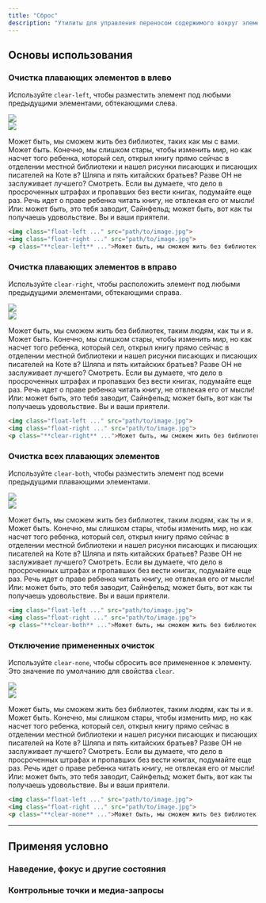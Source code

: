 ```yaml
---
title: "Сброс"
description: "Утилиты для управления переносом содержимого вокруг элемента."
---
```




## Основы использования

### Очистка плавающих элементов в влево

Используйте `clear-left`, чтобы разместить элемент под любыми предыдущими элементами, обтекающими слева.

<Example resizable p="none">
  <div class="mx-4 bg-white shadow-xl p-8 text-slate-700 text-sm sm:text-base leading-6 sm:leading-7 dark:bg-slate-800 dark:text-slate-400">
    <div class="float-left mb-4 rounded-xl overflow-hidden">
      <div class="relative aspect-w-1 aspect-h-1 sm:aspect-w-16 sm:aspect-h-9 w-24 sm:w-44">
        <img class="object-cover" src="https://images.unsplash.com/photo-1554629947-334ff61d85dc?ixid=MnwxMjA3fDB8MHxwaG90by1wYWdlfHx8fGVufDB8fHx8&ixlib=rb-1.2.1&auto=format&fit=crop&w=320&q=80" />
        <div class="absolute inset-0 ring-1 ring-inset ring-black/10 rounded-xl"></div>
      </div>
    </div>
    <div class="float-right ml-6 mb-4 rounded-xl overflow-hidden ">
      <div class="relative aspect-w-1 aspect-h-1 sm:aspect-w-16 sm:aspect-h-9 w-40 sm:w-64">
        <img class="object-cover" src="https://images.unsplash.com/photo-1554629947-334ff61d85dc?ixid=MnwxMjA3fDB8MHxwaG90by1wYWdlfHx8fGVufDB8fHx8&ixlib=rb-1.2.1&auto=format&fit=crop&w=320&q=80" />
        <div class="absolute inset-0 ring-1 ring-inset ring-black/10 rounded-xl"></div>
      </div>
    </div>
    <p class="clear-left text-justify">Может быть, мы сможем жить без библиотек, таких как мы с вами. Может быть. Конечно, мы слишком стары, чтобы изменить мир, но как насчет того ребенка, который сел, открыл книгу прямо сейчас в отделении местной библиотеки и нашел рисунки писающих и писающих писателей на Коте в? Шляпа и пять китайских братьев? Разве ОН не заслуживает лучшего? Смотреть. Если вы думаете, что дело в просроченных штрафах и пропавших без вести книгах, подумайте еще раз. Речь идет о праве ребенка читать книгу, не отвлекая его от мысли! Или: может быть, это тебя заводит, Сайнфельд; может быть, вот как ты получаешь удовольствие. Вы и ваши приятели.</p>
  </div>
</Example>

```html
<img class="float-left ..." src="path/to/image.jpg">
<img class="float-right ..." src="path/to/image.jpg">
<p class="**clear-left** ...">Может быть, мы сможем жить без библиотек...</p>
```

### Очистка плавающих элементов в вправо

Используйте `clear-right`, чтобы расположить элемент под любыми предыдущими элементами, обтекающими справа.

<Example resizable p="none">
  <div class="mx-4 bg-white shadow-xl p-8 text-slate-700 text-sm sm:text-base leading-6 sm:leading-7 dark:bg-slate-800 dark:text-slate-400">
    <div class="float-left mr-6 mb-4 rounded-xl overflow-hidden">
      <div class="relative aspect-w-4 aspect-h-5 sm:aspect-w-16 sm:aspect-h-9 w-28 sm:w-64">
        <img class="object-cover" src="https://images.unsplash.com/photo-1554629947-334ff61d85dc?ixid=MnwxMjA3fDB8MHxwaG90by1wYWdlfHx8fGVufDB8fHx8&ixlib=rb-1.2.1&auto=format&fit=crop&w=320&q=80" />
        <div class="absolute inset-0 ring-1 ring-inset ring-black/10 rounded-xl"></div>
      </div>
    </div>
    <div class="float-right mb-4 rounded-xl overflow-hidden ">
      <div class="relative aspect-w-4 aspect-h-5 sm:aspect-w-16 sm:aspect-h-9 w-20 sm:w-44">
        <img class="object-cover" src="https://images.unsplash.com/photo-1554629947-334ff61d85dc?ixid=MnwxMjA3fDB8MHxwaG90by1wYWdlfHx8fGVufDB8fHx8&ixlib=rb-1.2.1&auto=format&fit=crop&w=320&q=80" />
        <div class="absolute inset-0 ring-1 ring-inset ring-black/10 rounded-xl"></div>
      </div>
    </div>
    <p class="clear-right text-justify">Может быть, мы сможем жить без библиотек, таким людям, как ты и я. Может быть. Конечно, мы слишком стары, чтобы изменить мир, но как насчет того ребенка, который сел, открыл книгу прямо сейчас в отделении местной библиотеки и нашел рисунки писающих и писающих писателей на Коте в? Шляпа и пять китайских братьев? Разве ОН не заслуживает лучшего? Смотреть. Если вы думаете, что дело в просроченных штрафах и пропавших без вести книгах, подумайте еще раз. Речь идет о праве ребенка читать книгу, не отвлекая его от мысли! Или: может быть, это тебя заводит, Сайнфельд; может быть, вот как ты получаешь удовольствие. Вы и ваши приятели.</p>
  </div>
</Example>

```html
<img class="float-left ..." src="path/to/image.jpg">
<img class="float-right ..." src="path/to/image.jpg">
<p class="**clear-right** ...">Может быть, мы сможем жить без библиотек...</p>
```

### Очистка всех плавающих элементов

Используйте `clear-both`, чтобы разместить элемент под всеми предыдущими плавающими элементами.

<Example resizable p="none">
  <div class="mx-4 bg-white shadow-xl p-8 text-slate-700 text-sm sm:text-base leading-6 sm:leading-7 dark:bg-slate-800 dark:text-slate-400">
    <div class="float-left mb-4 rounded-xl overflow-hidden">
      <div class="relative aspect-w-16 aspect-h-9 w-44">
        <img class="object-cover" src="https://images.unsplash.com/photo-1554629947-334ff61d85dc?ixid=MnwxMjA3fDB8MHxwaG90by1wYWdlfHx8fGVufDB8fHx8&ixlib=rb-1.2.1&auto=format&fit=crop&w=320&q=80" />
        <div class="absolute inset-0 ring-1 ring-inset ring-black/10 rounded-xl"></div>
      </div>
    </div>
    <div class="float-right ml-6 mb-4 rounded-xl overflow-hidden ">
      <div class="relative aspect-w-16 aspect-h-9 w-64">
        <img class="object-cover" src="https://images.unsplash.com/photo-1554629947-334ff61d85dc?ixid=MnwxMjA3fDB8MHxwaG90by1wYWdlfHx8fGVufDB8fHx8&ixlib=rb-1.2.1&auto=format&fit=crop&w=320&q=80" />
        <div class="absolute inset-0 ring-1 ring-inset ring-black/10 rounded-xl"></div>
      </div>
    </div>
    <p class="clear-both text-justify">Может быть, мы сможем жить без библиотек, таким людям, как ты и я. Может быть. Конечно, мы слишком стары, чтобы изменить мир, но как насчет того ребенка, который сел, открыл книгу прямо сейчас в отделении местной библиотеки и нашел рисунки писающих и писающих писателей на Коте в? Шляпа и пять китайских братьев? Разве ОН не заслуживает лучшего? Смотреть. Если вы думаете, что дело в просроченных штрафах и пропавших без вести книгах, подумайте еще раз. Речь идет о праве ребенка читать книгу, не отвлекая его от мысли! Или: может быть, это тебя заводит, Сайнфельд; может быть, вот как ты получаешь удовольствие. Вы и ваши приятели.</p>
  </div>
</Example>

```html
<img class="float-left ..." src="path/to/image.jpg">
<img class="float-right ..." src="path/to/image.jpg">
<p class="**clear-both** ...">Может быть, мы сможем жить без библиотек...</p>
```

### Отключение примененных очисток

Используйте `clear-none`, чтобы сбросить все примененное к элементу. Это значение по умолчанию для свойства `clear`.

<Example resizable p="none">
  <div class="mx-4 bg-white shadow-xl p-8 text-slate-700 dark:bg-slate-800 dark:text-slate-400">
    <div class="relative float-left mr-6 mb-4 rounded-xl overflow-hidden">
      <div class="relative aspect-w-16 aspect-h-9 w-44">
        <img class="h-24 object-cover" src="https://images.unsplash.com/photo-1554629947-334ff61d85dc?ixid=MnwxMjA3fDB8MHxwaG90by1wYWdlfHx8fGVufDB8fHx8&ixlib=rb-1.2.1&auto=format&fit=crop&w=320&q=80" />
        <div class="absolute inset-0 ring-1 ring-inset ring-black/10 rounded-xl"></div>
      </div>
    </div>
    <div class="relative float-right ml-6 mb-4 rounded-xl overflow-hidden">
      <div class="relative aspect-w-16 aspect-h-9 w-64">
        <img class="h-36 object-cover" src="https://images.unsplash.com/photo-1554629947-334ff61d85dc?ixid=MnwxMjA3fDB8MHxwaG90by1wYWdlfHx8fGVufDB8fHx8&ixlib=rb-1.2.1&auto=format&fit=crop&w=320&q=80" />
        <div class="absolute inset-0 ring-1 ring-inset ring-black/10 rounded-xl"></div>
      </div>
    </div>
    <p class="clear-none text-justify">Может быть, мы сможем жить без библиотек, таким людям, как ты и я. Может быть. Конечно, мы слишком стары, чтобы изменить мир, но как насчет того ребенка, который сел, открыл книгу прямо сейчас в отделении местной библиотеки и нашел рисунки писающих и писающих писателей на Коте в? Шляпа и пять китайских братьев? Разве ОН не заслуживает лучшего? Смотреть. Если вы думаете, что дело в просроченных штрафах и пропавших без вести книгах, подумайте еще раз. Речь идет о праве ребенка читать книгу, не отвлекая его от мысли! Или: может быть, это тебя заводит, Сайнфельд; может быть, вот как ты получаешь удовольствие. Вы и ваши приятели.</p>
  </div>
</Example>

```html
<img class="float-left ..." src="path/to/image.jpg">
<img class="float-right ..." src="path/to/image.jpg">
<p class="**clear-none** ...">Может быть, мы сможем жить без библиотек...</p>
```

---

## <Heading ignore>Применяя условно</Heading>

### <Heading ignore>Наведение, фокус и другие состояния</Heading>

<HoverFocusAndOtherStates defaultClass="clear-left" featuredClass="clear-none" element="p" />

### <Heading ignore>Контрольные точки и медиа-запросы</Heading>

<BreakpointsAndMediaQueries defaultClass="clear-left" featuredClass="clear-none" element="p" />
